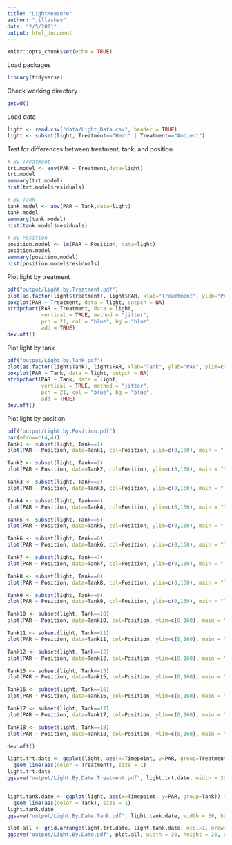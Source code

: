 ```yaml
---
title: "LightMeasure"
author: "jillashey"
date: "2/5/2021"
output: html_document
---
```


```r
knitr::opts_chunk$set(echo = TRUE)
```

Load packages
```r
library(tidyverse)
```

Check working directory
```r
getwd()
```

Load data 
```r
light <- read.csv("data/Light_Data.csv", header = TRUE)
light <- subset(light, Treatment=="Heat" | Treatment=="Ambient")

```

Test for differences between treatment, tank, and position
```r
# By Treatment
trt.model <- aov(PAR ~ Treatment,data=light)
trt.model
summary(trt.model)
hist(trt.model$residuals)

# By Tank
tank.model <- aov(PAR ~ Tank,data=light)
tank.model
summary(tank.model)
hist(tank.model$residuals)

# By Position
position.model <- lm(PAR ~ Position, data=light)
position.model
summary(position.model)
hist(position.model$residuals)
```

Plot light by treatment 
```r
pdf("output/Light.by.Treatment.pdf")
plot(as.factor(light$Treatment), light$PAR, xlab="Treamtment", ylab="PAR", ylim=c(0,160), las=2)
boxplot(PAR ~ Treatment, data = light, outpch = NA) 
stripchart(PAR ~ Treatment, data = light, 
           vertical = TRUE, method = "jitter", 
           pch = 21, col = "blue", bg = "blue", 
           add = TRUE) 
dev.off()
```

Plot light by tank
```r
pdf("output/Light.by.Tank.pdf")
plot(as.factor(light$Tank), light$PAR, xlab="Tank", ylab="PAR", ylim=c(0,160), las=2)
boxplot(PAR ~ Tank, data = light, outpch = NA) 
stripchart(PAR ~ Tank, data = light, 
           vertical = TRUE, method = "jitter", 
           pch = 21, col = "blue", bg = "blue", 
           add = TRUE) 
dev.off()
```

Plot light by position
```r
pdf("output/Light.by.Position.pdf")
par(mfrow=c(4,4))
Tank1 <- subset(light, Tank==1)
plot(PAR ~ Position, data=Tank1, col=Position, ylim=c(0,160), main = "Tank1")

Tank2 <- subset(light, Tank==2)
plot(PAR ~ Position, data=Tank2, col=Position, ylim=c(0,160), main = "Tank2")

Tank3 <- subset(light, Tank==3)
plot(PAR ~ Position, data=Tank3, col=Position, ylim=c(0,160), main = "Tank3")

Tank4 <- subset(light, Tank==4)
plot(PAR ~ Position, data=Tank4, col=Position, ylim=c(0,160), main = "Tank4")

Tank5 <- subset(light, Tank==5)
plot(PAR ~ Position, data=Tank5, col=Position, ylim=c(0,160), main = "Tank5")

Tank6 <- subset(light, Tank==6)
plot(PAR ~ Position, data=Tank6, col=Position, ylim=c(0,160), main = "Tank6")

Tank7 <- subset(light, Tank==7)
plot(PAR ~ Position, data=Tank7, col=Position, ylim=c(0,160), main = "Tank7")

Tank8 <- subset(light, Tank==8)
plot(PAR ~ Position, data=Tank8, col=Position, ylim=c(0,160), main = "Tank8")

Tank9 <- subset(light, Tank==9)
plot(PAR ~ Position, data=Tank9, col=Position, ylim=c(0,160), main = "Tank9")

Tank10 <- subset(light, Tank==10)
plot(PAR ~ Position, data=Tank10, col=Position, ylim=c(0,160), main = "Tank10")

Tank11 <- subset(light, Tank==11)
plot(PAR ~ Position, data=Tank11, col=Position, ylim=c(0,160), main = "Tank11")

Tank12 <- subset(light, Tank==12)
plot(PAR ~ Position, data=Tank12, col=Position, ylim=c(0,160), main = "Tank12")

Tank15 <- subset(light, Tank==15)
plot(PAR ~ Position, data=Tank15, col=Position, ylim=c(0,160), main = "Tank15")

Tank16 <- subset(light, Tank==16)
plot(PAR ~ Position, data=Tank16, col=Position, ylim=c(0,160), main = "Tank16")

Tank17 <- subset(light, Tank==17)
plot(PAR ~ Position, data=Tank17, col=Position, ylim=c(0,160), main = "Tank17")

Tank18 <- subset(light, Tank==18)
plot(PAR ~ Position, data=Tank18, col=Position, ylim=c(0,160), main = "Tank18")

dev.off()
```

```r
light.trt.date <- ggplot(light, aes(x=Timepoint, y=PAR, group=Treatment)) +
  geom_line(aes(color = Treatment), size = 1) 
light.trt.date
ggsave("output/Light.By.Date.Treatment.pdf", light.trt.date, width = 30, height = 21, units = c("in"))


light.tank.date <- ggplot(light, aes(x=Timepoint, y=PAR, group=Tank)) +
  geom_line(aes(color = Tank), size = 1) 
light.tank.date
ggsave("output/Light.By.Date.Tank.pdf", light.tank.date, width = 30, height = 21, units = c("in"))

plot.all <- grid.arrange(light.trt.date, light.tank.date, ncol=1, nrow=2)
ggsave("output/Light.By.Date.pdf", plot.all, width = 30, height = 25, units = c("in"))
```



